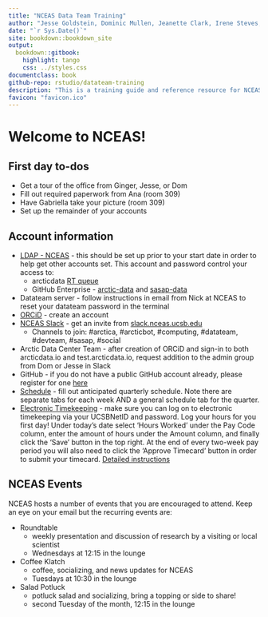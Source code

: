 ```yaml
--- 
title: "NCEAS Data Team Training"
author: "Jesse Goldstein, Dominic Mullen, Jeanette Clark, Irene Steves, Mitchell Maier, Bryce Mecum, Peter Slaughter, Emily O'Dean"
date: "`r Sys.Date()`"
site: bookdown::bookdown_site
output: 
  bookdown::gitbook:
    highlight: tango
    css: ../styles.css
documentclass: book
github-repo: rstudio/datateam-training
description: "This is a training guide and reference resource for NCEAS data team members working on the SASAP and Arctic Data Center projects"
favicon: "favicon.ico"
---
```


# Welcome to NCEAS! {-}

## First day to-dos {-}

* Get a tour of the office from Ginger, Jesse, or Dom
* Fill out required paperwork from Ana (room 309)
* Have Gabriella take your picture (room 309)
* Set up the remainder of your accounts


## Account information {-}

* [LDAP - NCEAS](https://identity.nceas.ucsb.edu/identity/cgi-bin/ldapweb.cgi?cfg=account) - this should be set up prior to your start date in order to help get other accounts set. This account and password control your access to:
    + arcticdata [RT queue](https://support.nceas.ucsb.edu/rt/)
    + GitHub Enterprise - [arctic-data](https://github.nceas.ucsb.edu/KNB/arctic-data/) and [sasap-data](https://github.nceas.ucsb.edu/NCEAS/sasap-data/)
* Datateam server - follow instructions in email from Nick at NCEAS to reset your datateam password in the terminal
* [ORCiD](https://orcid.org/register) - create an account
* [NCEAS Slack](http://nceas.slack.com) - get an invite from [slack.nceas.ucsb.edu](http://slack.nceas.ucsb.edu)
    + Channels to join: #arctica, #arcticbot, #computing, #datateam, #devteam, #sasap, #social
* Arctic Data Center Team - after creation of ORCiD and sign-in to both arcticdata.io and test.arcticdata.io, request addition to the admin group from Dom or Jesse in Slack
* GitHub - if you do not have a public GitHub account already, please register for one [here](https://github.com/join?source=header-home)
* [Schedule](https://docs.google.com/spreadsheets/d/1Jf7IkSf8Vqu51xv1DDaTNCrTAZd0RMNH9ExZw0eyH4I/edit#gid=948090118) - fill out anticipated quarterly schedule. Note there are separate tabs for each week AND a general schedule tab for the quarter.
* [Electronic Timekeeping](https://timekeeping.ucsb.edu/) - make sure you can log on to electronic timekeeping 
via your UCSBNetID and password.  Log your hours for you first day! Under today's date select 'Hours Worked' under the Pay Code column, enter the amount of hours under the Amount column, and finally click the 'Save' button in the top right. At the end of every two-week pay period you will also need to click the 'Approve Timecard' button in order to submit your timecard.  [Detailed instructions](https://timekeeping.ucsb.edu/sites/default/files/employee_hours_worked_0.pdf)


## NCEAS Events {-}

NCEAS hosts a number of events that you are encouraged to attend. Keep an eye on your email but the recurring events are:

* Roundtable
    + weekly presentation and discussion of research by a visiting or local scientist
    + Wednesdays at 12:15 in the lounge
* Coffee Klatch
    + coffee, socializing, and news updates for NCEAS
    + Tuesdays at 10:30 in the lounge
* Salad Potluck
    + potluck salad and socializing, bring a topping or side to share!
    + second Tuesday of the month, 12:15 in the lounge
